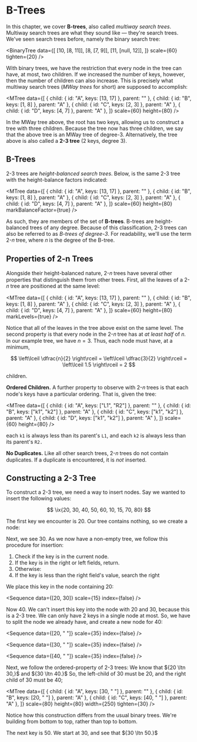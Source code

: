 
# B-Trees

In this chapter, we cover __B-trees__, also called _multiway search trees_.
Multiway search trees are what they sound like — they're search trees. We've
seen search trees before, namely the binary search tree:

<BinaryTree
 data={[
  [10, [8, 11]],
  [8, [7, 9]],
  [11, [null, 12]],
 ]}
 scale={60}
 tighten={20}
/>

With binary trees, we have the restriction that every node in the tree can
have, at most, two children. If we increased the number of keys, however,
then the number of children can also increase. This is precisely what
multiway search trees (_MWay trees_ for short) are supposed to accomplish:

<MTree
 data={[
  { child: { id: "A", keys: [13, 17] }, parent: "" },
  { child: { id: "B", keys: [1, 8] }, parent: "A" },
  { child: { id: "C", keys: [2, 3] }, parent: "A" },
  { child: { id: "D", keys: [4, 7] }, parent: "A" },
 ]}
 scale={60}
 height={80}
/>

In the MWay tree above, the root has two keys, allowing us to construct a
tree with three children. Because the tree now has three children, we say
that the above tree is an MWay tree of degree-3. Alternatively, the tree
above is also called a __2-3 tree__ (2 keys, degree 3).

## B-Trees

2-3 trees are _height-balanced search trees_. Below, is the same 2-3 tree
with the height-balance factors indicated:

<MTree
 data={[
  { child: { id: "A", keys: [13, 17] }, parent: "" },
  { child: { id: "B", keys: [1, 8] }, parent: "A" },
  { child: { id: "C", keys: [2, 3] }, parent: "A" },
  { child: { id: "D", keys: [4, 7] }, parent: "A" },
 ]}
 scale={60}
 height={80}
 markBalanceFactor={true}
/>

As such, they are members of the set of __B-trees__. B-trees are
height-balanced trees of any degree. Because of this classification, 2-3
trees can also be referred to as _B-trees of degree-3_. For readability,
we'll use the term 2-𝑛 tree, where 𝑛 is the degree of the B-tree.

## Properties of 2-n Trees

Alongside their height-balanced nature, 2-𝑛 trees have several other
properties that distinguish them from other trees. First, all the leaves of
a 2-𝑛 tree are positioned at the same level:

<MTree
 data={[
  { child: { id: "A", keys: [13, 17] }, parent: "" },
  { child: { id: "B", keys: [1, 8] }, parent: "A" },
  { child: { id: "C", keys: [2, 3] }, parent: "A" },
  { child: { id: "D", keys: [4, 7] }, parent: "A" },
 ]}
 scale={60}
 height={80}
 markLevels={true}
/>

Notice that all of the leaves in the tree above exist on the same level.
The second property is that every node in the 2-𝑛 tree has at _at least
half_ of 𝑛. In our example tree, we have ${n = 3.}$ Thus, each node must
have, at a minimum,

$$
 \left\lceil \dfrac{n}{2} \right\rceil = \left\lceil \dfrac{3}{2} \right\rceil = \left\lceil 1.5 \right\rceil = 2
$$

children.

__Ordered Children.__ A further property to observe with 2-𝑛 trees is that
each node's keys have a particular ordering. That is, given the tree:

<MTree
 data={[
  { child: { id: "A", keys: ["L1", "R2"] }, parent: "" },
  { child: { id: "B", keys: ["k1", "k2"] }, parent: "A" },
  { child: { id: "C", keys: ["k1", "k2"] }, parent: "A" },
  { child: { id: "D", keys: ["k1", "k2"] }, parent: "A" },
 ]}
 scale={60}
 height={80}
/>

each `k1` is always less than its parent's `L1`, and each `k2` is always
less than its parent's `R2.`

__No Duplicates.__ Like all other search trees, 2-𝑛 trees do not contain
duplicates. If a duplicate is encountered, it is _not_ inserted.

## Constructing a 2-3 Tree

To construct a 2-3 tree, we need a way to insert nodes. Say we wanted to
insert the following values:

$$
 \ix{20, 30, 40, 50, 60, 10, 15, 70, 80}
$$

The first key we encounter is 20. Our tree contains nothing, so we create a
node:

<Sequence data={[20]} scale={10} index={false} />

Next, we see 30. As we now have a non-empty tree, we follow this procedure
for insertion:

1. Check if the key is in the current node.
 1. If the key is in the right or left fields, return.
 2. Otherwise:
  1. If the key is less than the right field's value, search the right

We place this key in the node containing 20:

<Sequence data={[20, 30]} scale={15} index={false} />

Now 40. We can't insert this key into the node with 20 and 30, because this
is a 2-3 tree. We can only have 2 keys in a single node at most. So, we
have to split the node we already have, and create a new node for 40:

<Grid cols={3}>

<Sequence data={[20, " "]} scale={35} index={false} />

<Sequence data={[30, " "]} scale={35} index={false} />

<Sequence data={[40, " "]} scale={35} index={false} />

</Grid>

Next, we follow the ordered-property of 2-3 trees: We know that
${20 \ltn 30,}$ and ${30 \ltn 40.}$ So, the left-child of ${30}$ must be
${20,}$ and the right child of ${30}$ must be 40;

<MTree
 data={[
  { child: { id: "A", keys: [30, " "] }, parent: "" },
  { child: { id: "B", keys: [20, " "] }, parent: "A" },
  { child: { id: "C", keys: [40, " "] }, parent: "A" },
 ]}
 scale={80}
 height={80}
 width={250}
 tighten={30}
/>

Notice how this construction differs from the usual binary trees. We're
building from bottom to top, rather than top to bottom.

The next key is ${50.}$ We start at ${30,}$ and see that ${30 \ltn 50.}$

